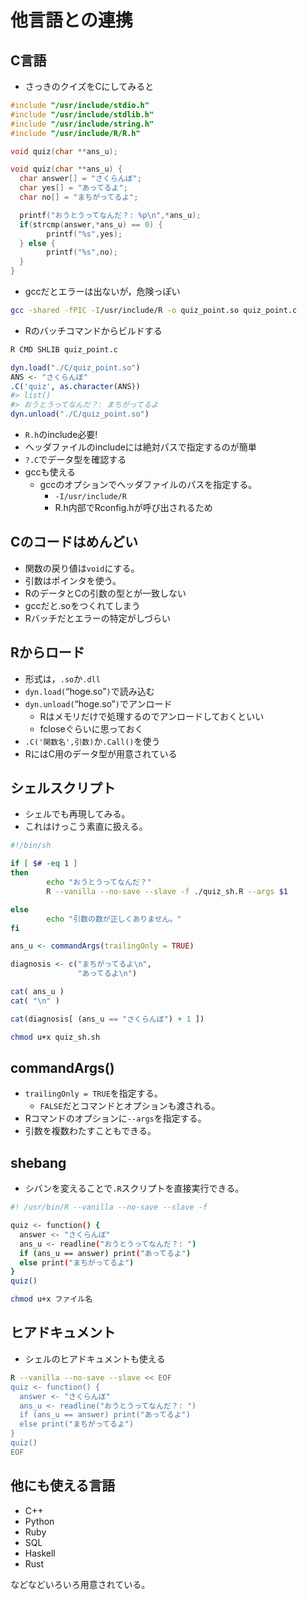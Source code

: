 
# 他言語との連携

## C言語


* さっきのクイズをCにしてみると

```c
#include "/usr/include/stdio.h"
#include "/usr/include/stdlib.h"
#include "/usr/include/string.h"
#include "/usr/include/R/R.h"

void quiz(char **ans_u);

void quiz(char **ans_u) {
  char answer[] = "さくらんぼ";
  char yes[] = "あってるよ";
  char no[] = "まちがってるよ";

  printf("おうとうってなんだ？: %p\n",*ans_u);
  if(strcmp(answer,*ans_u) == 0) {
        printf("%s",yes);
  } else {
        printf("%s",no);
  }
}
```


* gccだとエラーは出ないが，危険っぽい

```bash
gcc -shared -fPIC -I/usr/include/R -o quiz_point.so quiz_point.c
```

* Rのバッチコマンドからビルドする

```bash
R CMD SHLIB quiz_point.c
```


```r
dyn.load("./C/quiz_point.so")
ANS <- "さくらんぼ"
.C('quiz', as.character(ANS))
#> list()
#> おうとうってなんだ？: まちがってるよ
dyn.unload("./C/quiz_point.so")
```


* `R.h`のinclude必要!
* ヘッダファイルのincludeには絶対パスで指定するのが簡単
* `?.C`でデータ型を確認する
* gccも使える
    * gccのオプションでヘッダファイルのパスを指定する。
         * `-I/usr/include/R`
         * R.h内部でRconfig.hが呼び出されるため


## Cのコードはめんどい {#Ccompile}

* 関数の戻り値は`void`にする。
* 引数はポインタを使う。
* RのデータとCの引数の型とが一致しない
* gccだと.soをつくれてしまう
* Rバッチだとエラーの特定がしづらい

## Rからロード {#C2R}

* 形式は，`.so`か`.dll`
* `dyn.load(`"hoge.so"`)`で読み込む
* `dyn.unload(`"hoge.so"`)`でアンロード
    * Rはメモリだけで処理するのでアンロードしておくといい
    * fcloseぐらいに思っておく
* `.C('関数名',引数)`か`.Call()`を使う
* RにはC用のデータ型が用意されている


## シェルスクリプト {#shellscript}

* シェルでも再現してみる。
* これはけっこう素直に扱える。

```bash
#!/bin/sh

if [ $# -eq 1 ] 
then
        echo "おうとうってなんだ？"
        R --vanilla --no-save --slave -f ./quiz_sh.R --args $1

else
        echo "引数の数が正しくありません。"
fi
```

```r
ans_u <- commandArgs(trailingOnly = TRUE)

diagnosis <- c("まちがってるよ\n",
               "あってるよ\n")

cat( ans_u )
cat( "\n" )

cat(diagnosis[ (ans_u == "さくらんぼ") + 1 ])
```

```bash
chmod u+x quiz_sh.sh
```

## commandArgs()

* `trailingOnly = TRUE`を指定する。
    * `FALSE`だとコマンドとオプションも渡される。
* Rコマンドのオプションに`--args`を指定する。
* 引数を複数わたすこともできる。

## shebang

* シバンを変えることで`.R`スクリプトを直接実行できる。

```bash
#! /usr/bin/R --vanilla --no-save --slave -f

quiz <- function() {
  answer <- "さくらんぼ"
  ans_u <- readline("おうとうってなんだ？: ")
  if (ans_u == answer) print("あってるよ") 
  else print("まちがってるよ")
}
quiz()
```

```bash
chmod u+x ファイル名
```

## ヒアドキュメント {#program_with_heredoc}

* シェルのヒアドキュメントも使える

```bash
R --vanilla --no-save --slave << EOF
quiz <- function() {
  answer <- "さくらんぼ"
  ans_u <- readline("おうとうってなんだ？: ")
  if (ans_u == answer) print("あってるよ") 
  else print("まちがってるよ")
}
quiz()
EOF
```


## 他にも使える言語


* C++
* Python
* Ruby
* SQL
* Haskell
* Rust

などなどいろいろ用意されている。
